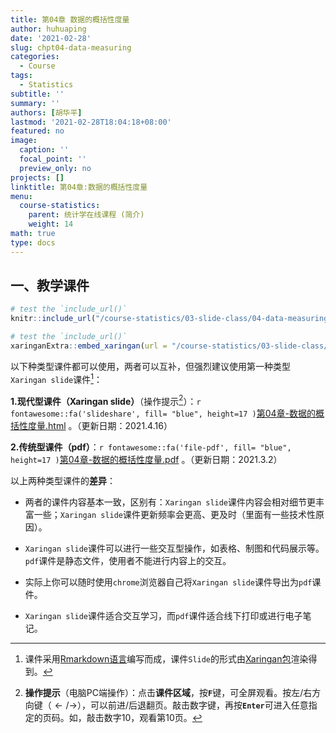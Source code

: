 ```yaml
---
title: 第04章 数据的概括性度量
author: huhuaping
date: '2021-02-28'
slug: chpt04-data-measuring
categories:
  - Course
tags:
  - Statistics
subtitle: ''
summary: ''
authors: [胡华平]
lastmod: '2021-02-28T18:04:18+08:00'
featured: no
image:
  caption: ''
  focal_point: ''
  preview_only: no
projects: []
linktitle: 第04章:数据的概括性度量
menu:
  course-statistics:
    parent: 统计学在线课程 (简介)
    weight: 14
math: true
type: docs
---
```


## 一、教学课件

```r
# test the `include_url()`
knitr::include_url("/course-statistics/03-slide-class/04-data-measuring.html")
```


```r
# test the `include_url()`
xaringanExtra::embed_xaringan(url = "/course-statistics/03-slide-class/04-data-measuring.html")
```

以下种类型课件都可以使用，两者可以互补，但强烈建议使用第一种类型`Xaringan slide`课件[^a]：

**1.现代型课件（Xaringan slide）**（操作提示[^b]）：`r fontawesome::fa('slideshare', fill= "blue", height=17 )`[第04章-数据的概括性度量.html](/course-statistics/03-slide-class/04-data-measuring.html) 。（更新日期：2021.4.16）


**2.传统型课件（pdf）**：`r fontawesome::fa('file-pdf', fill= "blue", height=17 )`[第04章-数据的概括性度量.pdf](#) 。（更新日期：2021.3.2）


以上两种类型课件的**差异**：

- 两者的课件内容基本一致，区别有：`Xaringan slide`课件内容会相对细节更丰富一些；`Xaringan slide`课件更新频率会更高、更及时（里面有一些技术性原因）。

- `Xaringan slide`课件可以进行一些交互型操作，如表格、制图和代码展示等。`pdf`课件是静态文件，使用者不能进行内容上的交互。

- 实际上你可以随时使用`chrome`浏览器自己将`Xaringan slide`课件导出为`pdf`课件。

- `Xaringan slide`课件适合交互学习，而`pdf`课件适合线下打印或进行电子笔记。


<!---footnote following--->

[^a]:课件采用[Rmarkdown语言](https://rmarkdown.rstudio.com/)编写而成，课件`Slide`的形式由[Xaringan包](https://github.com/yihui/xaringan)渲染得到。

[^b]:**操作提示**（电脑PC端操作）：点击**课件区域**，按**`F`**键，可全屏观看。按左/右方向键（$\leftarrow/\rightarrow$），可以前进/后退翻页。敲击数字键，再按**`Enter`**可进入任意指定的页码。如，敲击数字10，观看第10页。

